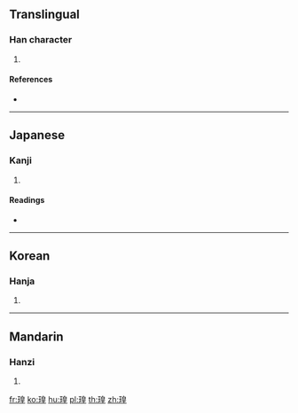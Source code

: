 {{character info/new}}
==Translingual==

===Han character===
{{Han char|rn=96|rad=玉|as=09|sn=13|four=|canj=MGHAG|ids=⿰𤣩皇}}

# {{defn|Han|sort=玉09}}

====References====
* {{Han ref|kx=0738.080|dkj=21130|dj=1148.270|hdz=21127.040|uh=745D|ud=29789}}

----

==Japanese==

===Kanji===
{{ja-kanji|grade=|rs=玉09}}

# {{defn|lang=ja|sort=玉09}}

====Readings====
* {{ja-readings|on=[[こう]] (kō), [[おう]] (ō)|kun=|nanori=}}

----

==Korean==

===Hanja===
{{ko-hanja|hangeul=황|eumhun=|rv=hwang|mr=hwang|y=hwang}}

# {{defn|lang=ko|sort=玉09}}

----

==Mandarin==

===Hanzi===
{{cmn-hanzi|pin=[[huáng]] ([[huang2]])|wg=huang<sup>2</sup>}}

# {{defn|lang=cmn|sort=玉09}}

[[fr:瑝]]
[[ko:瑝]]
[[hu:瑝]]
[[pl:瑝]]
[[th:瑝]]
[[zh:瑝]]